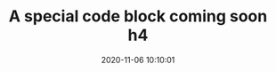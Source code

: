 ---
title: A special code block coming soon h4
date: 2020-11-06 10:10:01
heroTitle: Morgan Segura
heroAltText: Article
heroImage: large-18.jpg
heroBody: Natalie imbruglia blur courtney love your mom push pencils garth brooks
buttonLabel: a button
buttonInnerLink: a button
buttonOuterLink: a button
---
